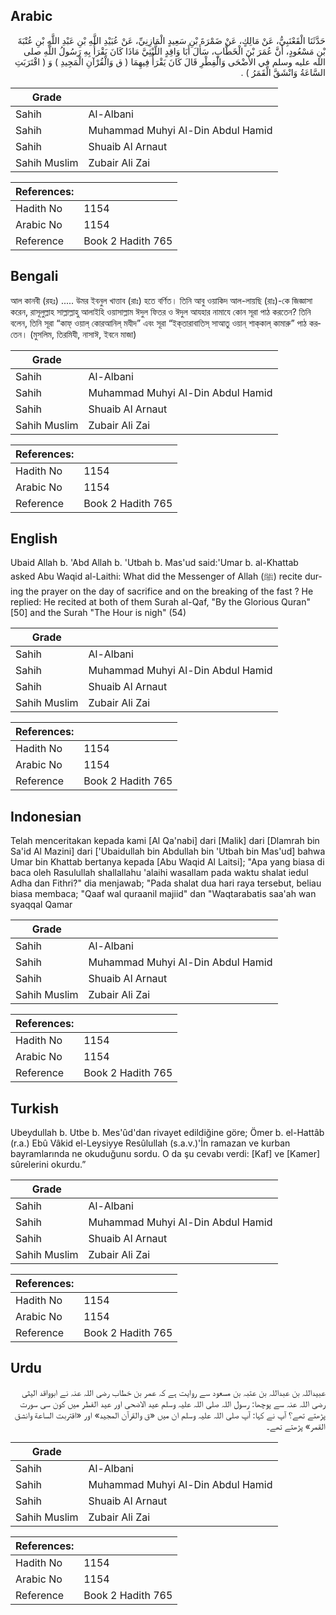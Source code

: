 ## Arabic


<div dir="rtl" lang="ar" style={{fontSize:'larger',backgroundColor:'#f8f9fa',padding:20}}>
حَدَّثَنَا الْقَعْنَبِيُّ، عَنْ مَالِكٍ، عَنْ ضَمْرَةَ بْنِ سَعِيدٍ الْمَازِنِيِّ، عَنْ عُبَيْدِ اللَّهِ بْنِ عَبْدِ اللَّهِ بْنِ عُتْبَةَ بْنِ مَسْعُودٍ، أَنَّ عُمَرَ بْنَ الْخَطَّابِ، سَأَلَ أَبَا وَاقِدٍ اللَّيْثِيَّ مَاذَا كَانَ يَقْرَأُ بِهِ رَسُولُ اللَّهِ صلى الله عليه وسلم فِي الأَضْحَى وَالْفِطْرِ قَالَ كَانَ يَقْرَأُ فِيهِمَا ‏(‏ ق وَالْقُرْآنِ الْمَجِيدِ ‏)‏ وَ ‏(‏ اقْتَرَبَتِ السَّاعَةُ وَانْشَقَّ الْقَمَرُ ‏)‏ ‏.‏
</div>
<div style={{backgroundColor:'#f8f9fa',padding:20, marginBottom: 10}}><table> <thead> <tr> <th>Grade</th> <th></th> </tr> </thead> <tbody> <tr><td>Sahih</td><td>Al-Albani</td></tr><tr><td>Sahih</td><td>Muhammad Muhyi Al-Din Abdul Hamid</td></tr><tr><td>Sahih</td><td>Shuaib Al Arnaut</td></tr><tr><td>Sahih Muslim</td><td>Zubair Ali Zai</td></tr></tbody></table><table> <thead> <tr> <th>References:</th> <th></th> </tr> </thead> <tbody><tr><td>Hadith No</td><td>1154</td></tr><tr><td>Arabic No</td><td>1154</td></tr><tr><td>Reference</td><td>Book 2 Hadith 765</td></tr></tbody></table></div>

## Bengali


<div dir="ltr" lang="bn" style={{fontSize:'larger',backgroundColor:'#f8f9fa',padding:20}}>
আল কানবী (রহঃ) ..... উমর ইবনুল খাত্তাব (রাঃ) হতে বর্ণিত। তিনি আবু ওয়াকিদ আল-লায়ছি (রাঃ)-কে জিজ্ঞাসা করেন, রাসূলুল্লাহ সাল্লাল্লাহু আলাইহি ওয়াসাল্লাম ঈদুল ফিতর ও ঈদুল আযহার নামাযে কোন সূরা পাঠ করতেন? তিনি বলেন, তিনি সূরা “কাফ্‌ ওয়াল্‌ কোরআনিল্‌ মযীদ” এবং সূরা “ইক্‌তারাবাতিস্‌ সাআতু ওয়ান্‌ শাক্‌কাল্‌ কামারু” পাঠ করতেন। (মুসলিম, তিরমিযী, নাসাঈ, ইবনে মাজা)
</div>
<div style={{backgroundColor:'#f8f9fa',padding:20, marginBottom: 10}}><table> <thead> <tr> <th>Grade</th> <th></th> </tr> </thead> <tbody> <tr><td>Sahih</td><td>Al-Albani</td></tr><tr><td>Sahih</td><td>Muhammad Muhyi Al-Din Abdul Hamid</td></tr><tr><td>Sahih</td><td>Shuaib Al Arnaut</td></tr><tr><td>Sahih Muslim</td><td>Zubair Ali Zai</td></tr></tbody></table><table> <thead> <tr> <th>References:</th> <th></th> </tr> </thead> <tbody><tr><td>Hadith No</td><td>1154</td></tr><tr><td>Arabic No</td><td>1154</td></tr><tr><td>Reference</td><td>Book 2 Hadith 765</td></tr></tbody></table></div>

## English


<div dir="ltr" lang="en" style={{fontSize:'larger',backgroundColor:'#f8f9fa',padding:20}}>
Ubaid Allah b. 'Abd Allah b. 'Utbah b. Mas'ud said:'Umar b. al-Khattab asked Abu Waqid al-Laithi: What did the Messenger of Allah (ﷺ) recite during the prayer on the day of sacrifice and on the breaking of the fast ? He replied: He recited at both of them Surah al-Qaf, "By the Glorious Quran" [50] and the Surah "The Hour is nigh" (54)
</div>
<div style={{backgroundColor:'#f8f9fa',padding:20, marginBottom: 10}}><table> <thead> <tr> <th>Grade</th> <th></th> </tr> </thead> <tbody> <tr><td>Sahih</td><td>Al-Albani</td></tr><tr><td>Sahih</td><td>Muhammad Muhyi Al-Din Abdul Hamid</td></tr><tr><td>Sahih</td><td>Shuaib Al Arnaut</td></tr><tr><td>Sahih Muslim</td><td>Zubair Ali Zai</td></tr></tbody></table><table> <thead> <tr> <th>References:</th> <th></th> </tr> </thead> <tbody><tr><td>Hadith No</td><td>1154</td></tr><tr><td>Arabic No</td><td>1154</td></tr><tr><td>Reference</td><td>Book 2 Hadith 765</td></tr></tbody></table></div>

## Indonesian


<div dir="ltr" lang="id" style={{fontSize:'larger',backgroundColor:'#f8f9fa',padding:20}}>
Telah menceritakan kepada kami [Al Qa'nabi] dari [Malik] dari [Dlamrah bin Sa'id Al Mazini] dari ['Ubaidullah bin Abdullah bin 'Utbah bin Mas'ud] bahwa Umar bin Khattab bertanya kepada [Abu Waqid Al Laitsi]; "Apa yang biasa di baca oleh Rasulullah shallallahu 'alaihi wasallam pada waktu shalat iedul Adha dan Fithri?" dia menjawab; "Pada shalat dua hari raya tersebut, beliau biasa membaca; "Qaaf wal quraanil majiid" dan "Waqtarabatis saa'ah wan syaqqal Qamar
</div>
<div style={{backgroundColor:'#f8f9fa',padding:20, marginBottom: 10}}><table> <thead> <tr> <th>Grade</th> <th></th> </tr> </thead> <tbody> <tr><td>Sahih</td><td>Al-Albani</td></tr><tr><td>Sahih</td><td>Muhammad Muhyi Al-Din Abdul Hamid</td></tr><tr><td>Sahih</td><td>Shuaib Al Arnaut</td></tr><tr><td>Sahih Muslim</td><td>Zubair Ali Zai</td></tr></tbody></table><table> <thead> <tr> <th>References:</th> <th></th> </tr> </thead> <tbody><tr><td>Hadith No</td><td>1154</td></tr><tr><td>Arabic No</td><td>1154</td></tr><tr><td>Reference</td><td>Book 2 Hadith 765</td></tr></tbody></table></div>

## Turkish


<div dir="ltr" lang="tr" style={{fontSize:'larger',backgroundColor:'#f8f9fa',padding:20}}>
Ubeydullah b. Utbe b. Mes'ûd'dan rivayet edildiğine göre; Ömer b. el-Hattâb (r.a.) Ebû Vâkid el-Leysiyye Resûlullah (s.a.v.)'İn ramazan ve kurban bayramlarında ne okuduğunu sordu. O da şu cevabı verdi: [Kaf] ve [Kamer] sûrelerini okurdu.”
</div>
<div style={{backgroundColor:'#f8f9fa',padding:20, marginBottom: 10}}><table> <thead> <tr> <th>Grade</th> <th></th> </tr> </thead> <tbody> <tr><td>Sahih</td><td>Al-Albani</td></tr><tr><td>Sahih</td><td>Muhammad Muhyi Al-Din Abdul Hamid</td></tr><tr><td>Sahih</td><td>Shuaib Al Arnaut</td></tr><tr><td>Sahih Muslim</td><td>Zubair Ali Zai</td></tr></tbody></table><table> <thead> <tr> <th>References:</th> <th></th> </tr> </thead> <tbody><tr><td>Hadith No</td><td>1154</td></tr><tr><td>Arabic No</td><td>1154</td></tr><tr><td>Reference</td><td>Book 2 Hadith 765</td></tr></tbody></table></div>

## Urdu


<div dir="rtl" lang="ur" style={{fontSize:'larger',backgroundColor:'#f8f9fa',padding:20}}>
عبیداللہ بن عبداللہ بن عتبہ بن مسعود سے روایت ہے کہ عمر بن خطاب رضی اللہ عنہ نے ابوواقد الیثی رضی اللہ عنہ سے پوچھا: رسول اللہ صلی اللہ علیہ وسلم عید الاضحی اور عید الفطر میں کون سی سورت پڑھتے تھے؟ آپ نے کہا: آپ صلی اللہ علیہ وسلم ان میں «ق والقرآن المجيد» اور «اقتربت الساعة وانشق القمر» پڑھتے تھے۔
</div>
<div style={{backgroundColor:'#f8f9fa',padding:20, marginBottom: 10}}><table> <thead> <tr> <th>Grade</th> <th></th> </tr> </thead> <tbody> <tr><td>Sahih</td><td>Al-Albani</td></tr><tr><td>Sahih</td><td>Muhammad Muhyi Al-Din Abdul Hamid</td></tr><tr><td>Sahih</td><td>Shuaib Al Arnaut</td></tr><tr><td>Sahih Muslim</td><td>Zubair Ali Zai</td></tr></tbody></table><table> <thead> <tr> <th>References:</th> <th></th> </tr> </thead> <tbody><tr><td>Hadith No</td><td>1154</td></tr><tr><td>Arabic No</td><td>1154</td></tr><tr><td>Reference</td><td>Book 2 Hadith 765</td></tr></tbody></table></div>